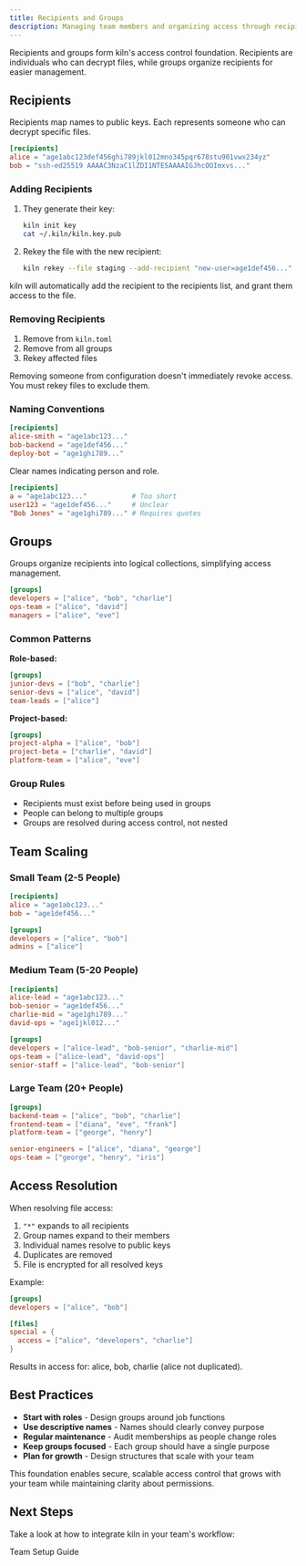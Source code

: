 ```yaml
---
title: Recipients and Groups
description: Managing team members and organizing access through recipients and groups in kiln.
---
```



Recipients and groups form kiln's access control foundation. Recipients are individuals who can decrypt files, while groups organize recipients for easier management.

## Recipients

Recipients map names to public keys. Each represents someone who can decrypt specific files.

```toml
[recipients]
alice = "age1abc123def456ghi789jkl012mno345pqr678stu901vwx234yz"
bob = "ssh-ed25519 AAAAC3NzaC1lZDI1NTE5AAAAIGJhcOOImxvs..."
```

### Adding Recipients

<Steps>

1. They generate their key:
   ```bash
   kiln init key
   cat ~/.kiln/kiln.key.pub
   ```

2. Rekey the file with the new recipient:
   ```bash
   kiln rekey --file staging --add-recipient "new-user=age1def456..."
   ```
</Steps>

kiln will automatically add the recipient to the recipients list, and grant them access to the file.

### Removing Recipients

1. Remove from `kiln.toml`
2. Remove from all groups  
3. Rekey affected files

<Aside type="caution">
Removing someone from configuration doesn't immediately revoke access. You must rekey files to exclude them.
</Aside>

### Naming Conventions

<Tabs>
<TabItem label="Recommended">

```toml
[recipients]
alice-smith = "age1abc123..."
bob-backend = "age1def456..."  
deploy-bot = "age1ghi789..."
```

Clear names indicating person and role.

</TabItem>
<TabItem label="Avoid">

```toml
[recipients]
a = "age1abc123..."           # Too short
user123 = "age1def456..."     # Unclear
"Bob Jones" = "age1ghi789..." # Requires quotes
```

</TabItem>
</Tabs>

## Groups

Groups organize recipients into logical collections, simplifying access management.

```toml
[groups]
developers = ["alice", "bob", "charlie"]
ops-team = ["alice", "david"]
managers = ["alice", "eve"]
```

### Common Patterns

**Role-based:**
```toml
[groups]
junior-devs = ["bob", "charlie"]
senior-devs = ["alice", "david"]
team-leads = ["alice"]
```

**Project-based:**
```toml
[groups]
project-alpha = ["alice", "bob"]
project-beta = ["charlie", "david"]
platform-team = ["alice", "eve"]
```

### Group Rules

- Recipients must exist before being used in groups
- People can belong to multiple groups
- Groups are resolved during access control, not nested

## Team Scaling

### Small Team (2-5 People)

```toml
[recipients]
alice = "age1abc123..."
bob = "age1def456..."

[groups]
developers = ["alice", "bob"]
admins = ["alice"]
```

### Medium Team (5-20 People)

```toml
[recipients]
alice-lead = "age1abc123..."
bob-senior = "age1def456..."
charlie-mid = "age1ghi789..."
david-ops = "age1jkl012..."

[groups]
developers = ["alice-lead", "bob-senior", "charlie-mid"]
ops-team = ["alice-lead", "david-ops"]
senior-staff = ["alice-lead", "bob-senior"]
```

### Large Team (20+ People)

```toml
[groups]
backend-team = ["alice", "bob", "charlie"]
frontend-team = ["diana", "eve", "frank"]
platform-team = ["george", "henry"]

senior-engineers = ["alice", "diana", "george"]
ops-team = ["george", "henry", "iris"]
```

## Access Resolution

When resolving file access:

1. `"*"` expands to all recipients
2. Group names expand to their members
3. Individual names resolve to public keys
4. Duplicates are removed
5. File is encrypted for all resolved keys

Example:
```toml
[groups]
developers = ["alice", "bob"]

[files]
special = { 
  access = ["alice", "developers", "charlie"] 
}
```

Results in access for: alice, bob, charlie (alice not duplicated).

## Best Practices

- **Start with roles** - Design groups around job functions
- **Use descriptive names** - Names should clearly convey purpose
- **Regular maintenance** - Audit memberships as people change roles
- **Keep groups focused** - Each group should have a single purpose
- **Plan for growth** - Design structures that scale with your team

This foundation enables secure, scalable access control that grows with your team while maintaining clarity about permissions.

## Next Steps

Take a look at how to integrate kiln in your team's workflow:

<LinkButton href="/workflows/team-setup/" variant="primary">Team Setup Guide</LinkButton>
